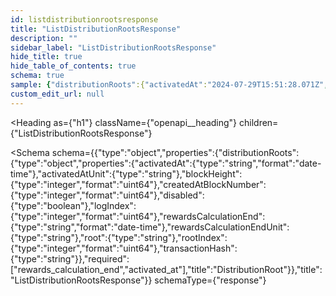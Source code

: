 ```yaml
---
id: listdistributionrootsresponse
title: "ListDistributionRootsResponse"
description: ""
sidebar_label: "ListDistributionRootsResponse"
hide_title: true
hide_table_of_contents: true
schema: true
sample: {"distributionRoots":{"activatedAt":"2024-07-29T15:51:28.071Z","activatedAtUnit":"string","blockHeight":0,"createdAtBlockNumber":0,"disabled":true,"logIndex":0,"rewardsCalculationEnd":"2024-07-29T15:51:28.071Z","rewardsCalculationEndUnit":"string","root":"string","rootIndex":0,"transactionHash":"string"}}
custom_edit_url: null
---
```



<Heading
  as={"h1"}
  className={"openapi__heading"}
  children={"ListDistributionRootsResponse"}
>
</Heading>





<Schema
  schema={{"type":"object","properties":{"distributionRoots":{"type":"object","properties":{"activatedAt":{"type":"string","format":"date-time"},"activatedAtUnit":{"type":"string"},"blockHeight":{"type":"integer","format":"uint64"},"createdAtBlockNumber":{"type":"integer","format":"uint64"},"disabled":{"type":"boolean"},"logIndex":{"type":"integer","format":"uint64"},"rewardsCalculationEnd":{"type":"string","format":"date-time"},"rewardsCalculationEndUnit":{"type":"string"},"root":{"type":"string"},"rootIndex":{"type":"integer","format":"uint64"},"transactionHash":{"type":"string"}},"required":["rewards_calculation_end","activated_at"],"title":"DistributionRoot"}},"title":"ListDistributionRootsResponse"}}
  schemaType={"response"}
>
  
</Schema>
            